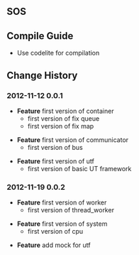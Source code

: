 ==SOS==
==Compile Guide==
* Use codelite for compilation

==Change History==
===2012-11-12 0.0.1===
* '''Feature''' first version of container
** first version of fix queue
** first version of fix map

* '''Feature''' first version of communicator
** first version of bus

* '''Feature''' first version of utf
** first version of basic UT framework

===2012-11-19 0.0.2===
* '''Feature''' first version of worker
** first version of thread_worker

* '''Feature''' first version of system
** first version of cpu

* '''Feature''' add mock for utf
